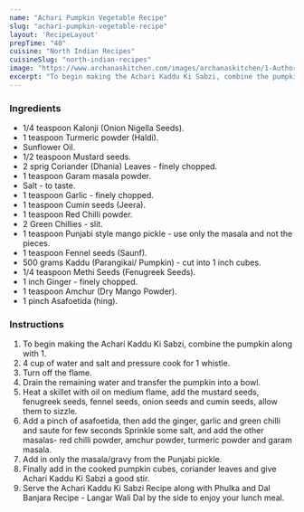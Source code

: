 ---
name: "Achari Pumpkin Vegetable Recipe"
slug: "achari-pumpkin-vegetable-recipe"
layout: 'RecipeLayout'
prepTime: "40"
cuisine: "North Indian Recipes"
cuisineSlug: "north-indian-recipes"
image: "https://www.archanaskitchen.com/images/archanaskitchen/1-Author/sibyl_sunitha/Achari_Kaddu_Ki_Sabzi_Recipe_Pumpkin_with_Pickle_Masala-4.jpg"
excerpt: "To begin making the Achari Kaddu Ki Sabzi, combine the pumpkin along with 1"
---

### Ingredients

- 1/4 teaspoon Kalonji (Onion Nigella Seeds).
- 1 teaspoon Turmeric powder (Haldi).
- Sunflower Oil.
- 1/2 teaspoon Mustard seeds.
- 2 sprig Coriander (Dhania) Leaves - finely chopped.
- 1 teaspoon Garam masala powder.
- Salt - to taste.
- 1 teaspoon Garlic - finely chopped.
- 1 teaspoon Cumin seeds (Jeera).
- 1 teaspoon Red Chilli powder.
- 2 Green Chillies - slit.
- 1 teaspoon Punjabi style mango pickle - use only the masala and not the pieces.
- 1 teaspoon Fennel seeds (Saunf).
- 500 grams Kaddu (Parangikai/ Pumpkin) - cut into 1 inch cubes.
- 1/4 teaspoon Methi Seeds (Fenugreek Seeds).
- 1 inch Ginger - finely chopped.
- 1 teaspoon Amchur (Dry Mango Powder).
- 1 pinch Asafoetida (hing).

### Instructions

1. To begin making the Achari Kaddu Ki Sabzi, combine the pumpkin along with 1.
1. 4 cup of water and salt and pressure cook for 1 whistle.
1. Turn off the flame.
1. Drain the remaining water and transfer the pumpkin into a bowl.
1. Heat a skillet with oil on medium flame, add the mustard seeds, fenugreek seeds, fennel seeds, onion seeds and cumin seeds, allow them to sizzle.
1.  Add a pinch of asafoetida, then add the ginger, garlic and green chilli and saute for few seconds Sprinkle some salt, and add the other masalas- red chilli powder, amchur powder, turmeric powder and garam masala.
1. Add in only the masala/gravy from the Punjabi pickle.
1. Finally add in the cooked pumpkin cubes, coriander leaves and give Achari Kaddu Ki Sabzi a good stir.
1. Serve the Achari Kaddu Ki Sabzi Recipe along with Phulka and Dal Banjara Recipe - Langar Wali Dal by the side to enjoy your lunch meal.
